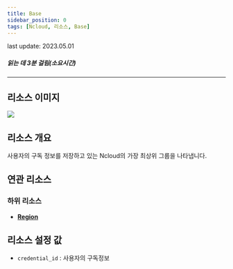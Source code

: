 ```yaml
---
title: Base
sidebar_position: 0
tags: [Ncloud, 리소스, Base]
---
```



<span className="theme-doc-version-badge badge badge--secondary">
    last update: 2023.05.01
</span>

##### 읽는 데 3분 걸림(소요시간)

---

## 리소스 이미지

<img src={icon} />

## 리소스 개요

사용자의 구독 정보를 저장하고 있는 Ncloud의 가장 최상위 그룹을 나타냅니다.

## 연관 리소스

### 하위 리소스

-   [**Region**](https://docs.cstudio.app/docs/resource/ncloud/Base/Region)

## 리소스 설정 값

-   `credential_id` : 사용자의 구독정보
